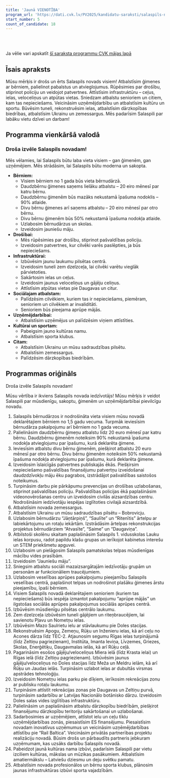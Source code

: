 ```yaml
---
title: 'Jaunā VIENOTĪBA'
program_url: 'https://dati.cvk.lv/PV2025/kandidatu-saraksti/salaspils-novads/jauna-vienotiba'
start_number: 5
count_of_candidate: 18
---
```



<Badge text="Ģimeņu atbalsts" variant="note" size="small" /> <Badge text="Drošības uzlabošana" variant="note" size="small" /> <Badge text="Infrastruktūras attīstība" variant="note" size="small" /> <Badge text="Izglītības kvalitāte" variant="note" size="small" /> <Badge text="Uzņēmējdarbības veicināšana" variant="note" size="small" />

<br/><br/> 

<Card title='Šis ir mākslīga intelekta ģenerēts apraksts' icon='starlight'>
    Ja vēlie vari apskatīt <a href={frontmatter.program_url} target='_blank'>šī saraksta programmu CVK mājas lapā</a>
    </Card>

## Īsais apraksts

Mūsu mērķis ir drošs un ērts Salaspils novads visiem! Atbalstīsim ģimenes ar bērniem, palielinot pabalstus un atvieglojumus. Rūpēsimies par drošību, stiprinot policiju un veidojot patvertnes. Attīstīsim infrastruktūru – ceļus, ielas, veloceliņus un atpūtas vietas. Sniedzam atbalstu senioriem un citiem, kam tas nepieciešams. Veicināsim uzņēmējdarbību un atbalstīsim kultūru un sportu. Būvēsim tuneli, rekonstruēsim ielas, atbalstīsim dārzkopības biedrības, atbalstīsim Ukrainu un zemessargus. Mēs padarīsim Salaspili par labāku vietu dzīvei un darbam!

## Programma vienkāršā valodā

### Droša izvēle Salaspils novadam!

Mēs vēlamies, lai Salaspils būtu laba vieta visiem – gan ģimenēm, gan uzņēmējiem. Mēs strādāsim, lai Salaspils būtu moderna un sakopta.

*   **Bērniem:**
    *   Visiem bērniem no 1 gada būs vieta bērnudārzā.
    *   Daudzbērnu ģimenes saņems lielāku atbalstu – 20 eiro mēnesī par katru bērnu.
    *   Daudzbērnu ģimenēm būs mazāks nekustamā īpašuma nodoklis – 90% atlaide.
    *   Divu bērnu ģimenes arī saņems atbalstu – 20 eiro mēnesī par otro bērnu.
    *   Divu bērnu ģimenēm būs 50% nekustamā īpašuma nodokļa atlaide.
    *   Uzlabosim bērnudārzus un skolas.
    *   Izveidosim jauniešu māju.
*   **Drošībai:**
    *   Mēs rūpēsimies par drošību, stiprinot pašvaldības policiju.
    *   Izveidosim patvertnes, kur cilvēki varēs paslēpties, ja būs nepieciešams.
*   **Infrastruktūrai:**
    *   Izbūvēsim jaunu laukumu pilsētas centrā.
    *   Izveidosim tuneli zem dzelzceļa, lai cilvēki varētu vieglāk pārvietoties.
    *   Sakārtosim ielas un ceļus.
    *   Izveidosim jaunus veloceliņus un gājēju celiņus.
    *   Attīstīsim atpūtas vietas pie Daugavas un citur.
*   **Sociālajam atbalstam:**
    *   Palīdzēsim cilvēkiem, kuriem tas ir nepieciešams, piemēram, senioriem un cilvēkiem ar invaliditāti.
    *   Senioriem būs pieejama aprūpe mājās.
*   **Uzņēmējdarbībai:**
    *   Atbalstīsim uzņēmējus un palīdzēsim viņiem attīstīties.
*   **Kultūrai un sportam:**
    *   Pabeigsim jauno kultūras namu.
    *   Atbalstīsim sporta klubus.
*   **Citam:**
    *   Atbalstīsim Ukrainu un mūsu sadraudzības pilsētu.
    *   Atbalstīsim zemessargus.
    *   Palīdzēsim dārzkopības biedrībām.


## Programmas oriģināls

Droša izvēle Salaspils novadam!

Mūsu vērtība ir ikviens Salaspils novada iedzīvotājs! Mūsu mērķis ir veidot Salaspili par mūsdienīgu, sakoptu, ģimenēm un uzņēmējdarbībai pievilcīgu novadu.

1. Salaspils bērnudārzos ir nodrošināta vieta visiem mūsu novadā deklarētajiem bērniem no 1,5 gadu vecuma. Turpmāk ieviesīsim bērnudārza pakalpojumu arī bērniem no 1 gada vecuma.
2. Palielināsim daudzbērnu ģimeņu atbalstu līdz 20 euro mēnesī par katru bērnu. Daudzbērnu ģimenēm noteiksim 90% nekustamā īpašuma nodokļa atvieglojumu par īpašumu, kurā deklarēta ģimene.
3. Ieviesīsim atbalstu divu bērnu ģimenēm, piešķirot atbalstu 20 euro mēnesī par otro bērnu. Divu bērnu ģimenēm noteiksim 50% nekustamā īpašuma nodokļa atvieglojumu par īpašumu, kurā deklarēta ģimene.
4. Izveidosim īslaicīgās patvertnes publiskajās ēkās. Piešķirsim nepieciešamo pašvaldības finansējumu patvertņu izveidošanai daudzdzīvokļu māju ēku pagrabos, izstrādājot pašvaldības saistošos noteikumus.
5. Turpināsim darbu pie pārkāpumu prevencijas un drošības uzlabošanas, stiprinot pašvaldības policiju. Pašvaldības policijas ēkā paplašināsim videonovērošanas centru un izveidosim civilās aizsardzības centru. Nodrošināsim iedzīvotāju iespējas izglītoties civilajā aizsardzībā.
6. Atbalstīsim novada zemessargus.
7. Atbalstīsim Ukrainu un mūsu sadraudzības pilsētu – Bobrovicju.
8. Uzlabosim bērnudārzu “Jāņtārpiņš”, “Saulīte” un “Ritenītis” ārtelpu ar labiekārtojumu un rotaļu iekārtām. Izstrādāsim ārtelpas rekonstrukcijas projektus bērnudārziem “Atvasīte”, “Saime” un “Daugaviņa”.
9. Atbilstoši skolēnu skaitam paplašināsim Salaspils 1. vidusskolas Lauku ielas korpusu, radot papildu klašu grupas un ierīkojot kabinetus interešu un STEM priekšmetu apguvei.
10. Uzlabosim un pielāgosim Salaspils pamatskolas telpas mūsdienīgas mācību vides prasībām.
11. Izveidosim “Jauniešu māju”.
12. Sniegsim atbalstu sociāli mazaizsargātajām iedzīvotāju grupām un personām ar funkcionāliem traucējumiem.
13. Uzlabosim veselības aprūpes pakalpojumu pieejamību Salaspils veselības centrā, paplašinot telpas un nodrošinot plašāku ģimenes ārstu pieejamību, īpaši bērniem.
14. Visiem Salaspils novadā deklarētajiem senioriem (kuriem tas nepieciešams) būs iespēja izmantot pakalpojumu “aprūpe mājās” un ilgstošas sociālās aprūpes pakalpojumus sociālās aprūpes centrā.
15. Izbūvēsim mūsdienīgu pilsētas centrālo laukumu.
16. Zem dzelzceļa izbūvēsim tuneli gājējiem un riteņbraucējiem, lai savienotu Pļavu un Nometņu ielas.
17. Izbūvēsim Mazo Saulrietu ielu ar stāvlaukumu pie Doles stacijas.
18. Rekonstruēsim Apogu, Zemeņu, Rūķu un Inženieru ielas, kā arī ceļu no Acones dārza līdz TEC-2. Atjaunosim segumu Rīgas ielas turpinājumā (līdz Zeltiņu pagriezienam), Institūta, Imanta Ieviņa, Līvzemes, Griezes, Skolas, Enerģētiķu, Daugavmalas ielās, kā arī Rūķu ceļā.
19. Pagarināsim esošos gājēju/veloceliņus Miera ielā (līdz Krasta ielai) un Rīgas ielā (līdz Zeltiņu pagriezienam). Izbūvēsim jaunus gājēju/veloceliņus no Doles stacijas līdz Meža un Meldru ielām, kā arī Rūķu un Jaudas ielās. Turpināsim uzlabot ielas ar dubultās virsmas apstrādes tehnoloģiju.
20. Izveidosim Nometņu ielas parku pie dīķiem, ierīkosim rekreācijas zonu ar publisku rotaļu laukumu.
21. Turpināsim attīstīt rekreācijas zonas pie Daugavas un Zeltiņu purvā, turpināsim sadarbību ar Latvijas Nacionālo botānisko dārzu. Izveidosim Doles salas vides izglītības infrastruktūru.
22. Palielināsim un paplašināsim atbalstu dārzkopību biedrībām, piešķirot finansējumu dārzkopību teritoriju sakārtošanai un uzlabošanai.
23. Sadarbosimies ar uzņēmējiem, attīstot ielu un ceļu tīklu uzņēmējdarbības zonās, piesaistīsim ES finansējumu. Piesaistīsim novadam inovatīvus uzņēmumus un veicināsim uzņēmējdarbības attīstību pie “Rail Baltica”. Veicināsim privātās partnerības projektu realizāciju novadā. Būsim drošs un pārbaudīts partneris jebkuram uzņēmumam, kas uzsāks darbību Salaspils novadā.
24. Pabeidzot jaunā kultūras nama izbūvi, padarīsim Salaspili par vietu izciliem kultūras, mākslas un mūzikas pasākumiem. Atbalstīsim amatiermākslu – Latviešu dziesmu un deju svētku pamatu.
25. Atbalstīsim novada profesionālos un bērnu sporta klubus, plānosim jaunas infrastruktūras izbūvi sporta vajadzībām.
